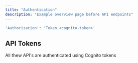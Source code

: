 ```yaml
---
title: "Authentication"
description: "Example overview page before API endpoints"
---
```



```bash
'Authorization': 'Token <cognito-token>'
```

## API Tokens

All thew API's are authenticated using Cognito tokens

